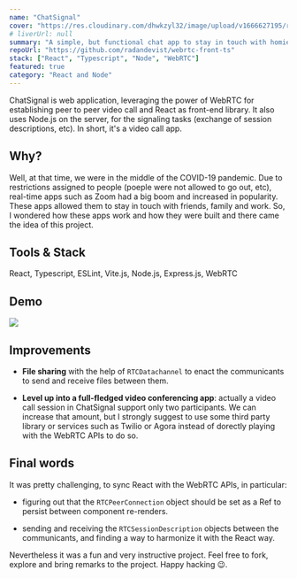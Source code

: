 ```yaml
---
name: "ChatSignal"
cover: "https://res.cloudinary.com/dhwkzyl32/image/upload/v1666627195/radanfolio/projects/chatsignal/cover_ihopdf.jpg"
# liverUrl: null
summary: "A simple, but functional chat app to stay in touch with homies"
repoUrl: "https://github.com/radandevist/webrtc-front-ts"
stack: ["React", "Typescript", "Node", "WebRTC"]
featured: true
category: "React and Node"
---
```


ChatSignal is web application, leveraging the power of WebRTC for establishing peer to peer video call and React as front-end library. It also uses Node.js on the server, for the signaling tasks (exchange of session descriptions, etc).
In short, it's a video call app.

## Why?

Well, at that time, we were in the middle of the COVID-19 pandemic. Due to restrictions assigned to people (poeple were not allowed to go out, etc), real-time apps such as Zoom had a big boom and increased in popularity. These apps allowed them to stay in touch with friends, family and work.
So, I wondered how these apps work and how they were built and there came the idea of this project.

## Tools & Stack

React, Typescript, ESLint, Vite.js, Node.js, Express.js, WebRTC

## Demo

![](https://res.cloudinary.com/dhwkzyl32/image/upload/q_65/v1662558503/radanfolio/projects/chatsignal/demo-chatsignal_bayclp.gif)

## Improvements

- **File sharing** with the help of `RTCDatachannel` to enact the communicants to send  and receive files between them.

- **Level up into a full-fledged video conferencing app**: actually a video call session in ChatSignal support only two participants. We can increase that amount, but I strongly suggest to use some third party library or services such as Twilio or Agora instead of dorectly playing with the WebRTC APIs to do so.

## Final words

It was pretty challenging, to sync React with the WebRTC APIs, in particular:

* figuring out that the `RTCPeerConnection` object should be set as a Ref to persist between component re-renders.

* sending and receiving the `RTCSessionDescription` objects between the communicants, and finding a way to harmonize it with the React way.

Nevertheless it was a fun and very instructive project. Feel free to fork, explore and bring remarks to the project. Happy hacking 😉.
